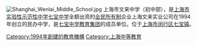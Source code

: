 {{Expand|time=2010-07-06T06:52:15+00:00}} 
{{Infobox school
|name=上海市文来中学|
|logo=|
|motto=博文约礼 鉴往知来|
|established=1994年|
|type=民办非企业单位|
|principal=柏彬（初中部负责人）|
|country=中国|
|city=上海市|
|address=闵行区七宝镇农南路66号|
|campus=|
|website=[http://www.wlms.icampus.cn/ 文来中学(初中部)网站]|
}}
[[File:Shanghai_Wenlai_Middle_School.jpg|thumb]]
上海市文来中学（初中部），是[[上海市实验性示范性中学|上海市实验性示范性中学]][[七宝中学|七宝中学]]全额出资的[[全民所有制|全民所有制]]企业上海文来实业公司在1994年创立的民办中学，是[[七宝中学教育集团|七宝中学教育集团]]的成员单位。位于[[上海市|上海市]][[闵行区|闵行区]][[七宝镇|七宝镇]]。
{{C20慕课联盟}}
[[Category:1994年創建的教育機構|Category:1994年創建的教育機構]]
[[Category:上海中等教育|Category:上海中等教育]]